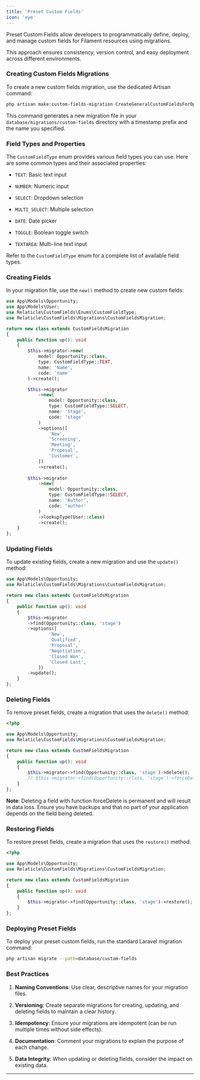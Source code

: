 ```yaml
---
title: 'Preset Custom Fields'
icon: 'eye'
---
```


Preset Custom Fields allow developers to programmatically define, deploy, and manage custom fields for Filament resources using migrations.

This approach ensures consistency, version control, and easy deployment across different environments.

### Creating Custom Fields Migrations

To create a new custom fields migration, use the dedicated Artisan command:

```bash
php artisan make:custom-fields-migration CreateGeneralCustomFieldsForOpportunity
```

This command generates a new migration file in your `database/migrations/custom-fields` directory with a timestamp prefix and the name you specified.

### Field Types and Properties

The `CustomFieldType` enum provides various field types you can use. Here are some common types and their associated properties:

* `TEXT`: Basic text input

* `NUMBER`: Numeric input

* `SELECT`: Dropdown selection

* `MULTI_SELECT`: Multiple selection

* `DATE`: Date picker

* `TOGGLE`: Boolean toggle switch

* `TEXTAREA`: Multi-line text input

Refer to the `CustomFieldType` enum for a complete list of available field types.

### Creating Fields

In your migration file, use the `new()` method to create new custom fields:

```php
use App\Models\Opportunity;
use App\Models\User;
use Relaticle\CustomFields\Enums\CustomFieldType;
use Relaticle\CustomFields\Migrations\CustomFieldsMigration;

return new class extends CustomFieldsMigration
{
    public function up(): void
    {
        $this->migrator->new(
            model: Opportunity::class,
            type: CustomFieldType::TEXT,
            name: 'Name',
            code: 'name'
        )->create();

        $this->migrator
            ->new(
                model: Opportunity::class,
                type: CustomFieldType::SELECT,
                name: 'Stage',
                code: 'stage'
            )
            ->options([
                'New',
                'Screening',
                'Meeting',
                'Proposal',
                'Customer',
            ])
            ->create();
            
        $this->migrator
            ->new(
                model: Opportunity::class,
                type: CustomFieldType::SELECT,
                name: 'Author',
                code: 'author'
            )
            ->lookupType(User::class)
            ->create();
    }
};
```

### Updating Fields

To update existing fields, create a new migration and use the `update()` method:

```php
use App\Models\Opportunity;
use Relaticle\CustomFields\Migrations\CustomFieldsMigration;

return new class extends CustomFieldsMigration
{
    public function up(): void
    {
        $this->migrator
        ->find(Opportunity::class, 'stage')
        ->options([
                'New',
                'Qualified',
                'Proposal',
                'Negotiation',
                'Closed Won',
                'Closed Lost',
            ])
        ->update();
    }
};
```

### Deleting Fields

To remove preset fields, create a migration that uses the `delete()` method:

```php
<?php

use App\Models\Opportunity;
use Relaticle\CustomFields\Migrations\CustomFieldsMigration;

return new class extends CustomFieldsMigration
{
    public function up(): void
    {
        $this->migrator->find(Opportunity::class, 'stage')->delete();
        // $this->migrator->find(Opportunity::class, 'stage')->forceDelete();
    }
};
```

**Note**: Deleting a field with function forceDelete is permanent and will result in data loss. Ensure you have backups and that no part of your application depends on the field being deleted.

### Restoring Fields

To restore preset fields, create a migration that uses the `restore()` method:

```php
<?php

use App\Models\Opportunity;
use Relaticle\CustomFields\Migrations\CustomFieldsMigration;

return new class extends CustomFieldsMigration
{
    public function up(): void
    {
        $this->migrator->find(Opportunity::class, 'stage')->restore();
    }
};
```

### Deploying Preset Fields

To deploy your preset custom fields, run the standard Laravel migration command:

```bash
php artisan migrate --path=database/custom-fields
```

### Best Practices

1. **Naming Conventions**: Use clear, descriptive names for your migration files.

2. **Versioning**: Create separate migrations for creating, updating, and deleting fields to maintain a clear history.

3. **Idempotency**: Ensure your migrations are idempotent (can be run multiple times without side effects).

4. **Documentation**: Comment your migrations to explain the purpose of each change.

5. **Data Integrity**: When updating or deleting fields, consider the impact on existing data.

***